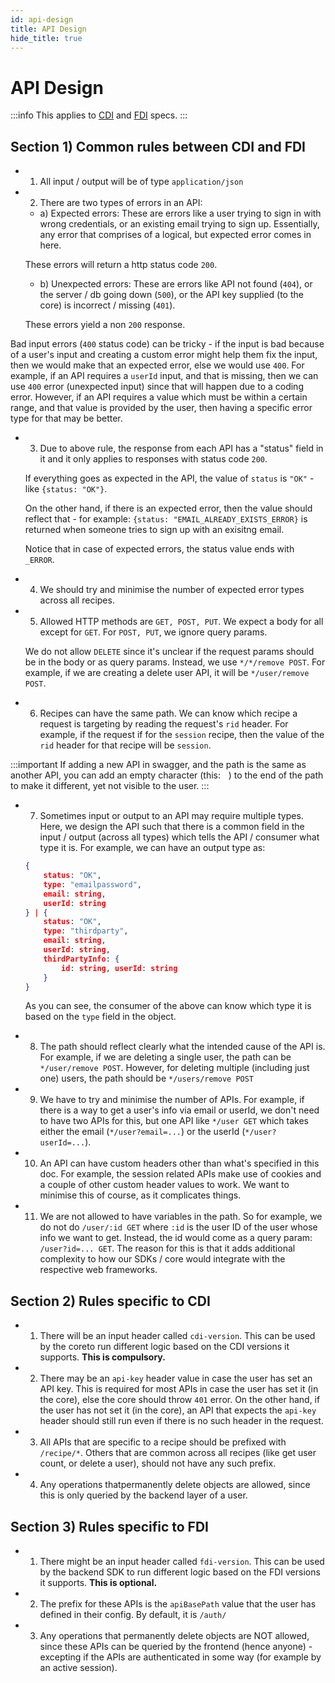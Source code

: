 ```yaml
---
id: api-design
title: API Design
hide_title: true
---
```


# API Design

:::info
This applies to [CDI](https://app.swaggerhub.com/apis/supertokens/CDI) and [FDI](https://app.swaggerhub.com/apis/supertokens/FDI) specs.
:::

## Section 1) Common rules between CDI and FDI
- 1) All input / output will be of type `application/json`
- 2) There are two types of errors in an API:
   - a) Expected errors: These are errors like a user trying to sign in with wrong credentials, or an existing email trying to sign up. Essentially, any error that comprises of a logical, but expected error comes in here.

   These errors will return a http status code `200`.
   - b) Unexpected errors: These are errors like API not found (`404`), or the server / db going down (`500`), or the API key supplied (to the core) is incorrect / missing (`401`).

   These errors yield a non `200` response.
 
 Bad input errors (`400` status code) can be tricky - if the input is bad because of a user's input and creating a custom error might help them fix the input, then we would make that an expected error, else we would use `400`. For example, if an API requires a `userId` input, and that is missing, then we can use `400` error (unexpected input) since that will happen due to a coding error. However, if an API requires a value which must be within a certain range, and that value is provided by the user, then having a specific error type for that may be better.

- 3) Due to above rule, the response from each API has a "status" field in it and it only applies to responses with status code `200`.

   If everything goes as expected in the API, the value of `status` is `"OK"` - like `{status: "OK"}`.

   On the other hand, if there is an expected error, then the value should reflect that - for example: `{status: "EMAIL_ALREADY_EXISTS_ERROR}` is returned when someone tries to sign up with an exisitng email.

   Notice that in case of expected errors, the status value ends with `_ERROR`.

- 4) We should try and minimise the number of expected error types across all recipes.

- 5) Allowed HTTP methods are `GET, POST, PUT`. We expect a body for all except for `GET`. For `POST, PUT`, we ignore query params.

   We do not allow `DELETE` since it's unclear if the request params should be in the body or as query params. Instead, we use `*/*/remove POST`. For example, if we are creating a delete user API, it will be `*/user/remove POST`.

- 6) Recipes can have the same path. We can know which recipe a request is targeting by reading the request's `rid` header. For example, if the request if for the `session` recipe, then the value of the `rid` header for that recipe will be `session`.

:::important
If adding a new API in swagger, and the path is the same as another API, you can add an empty character (this: `⠀`) to the end of the path to make it different, yet not visible to the user.
:::

- 7) Sometimes input or output to an API may require multiple types. Here, we design the API such that there is a common field in the input / output (across all types) which tells the API / consumer what type it is. For example, we can have an output type as:
   ```json
   {
       status: "OK",
       type: "emailpassword",
       email: string,
       userId: string
   } | {
       status: "OK",
       type: "thirdparty",
       email: string,
       userId: string,
       thirdPartyInfo: {
           id: string, userId: string
       }
   }
   ```

   As you can see, the consumer of the above can know which type it is based on the `type` field in the object.

- 8) The path should reflect clearly what the intended cause of the API is. For example, if we are deleting a single user, the path can be `*/user/remove POST`. However, for deleting multiple (including just one) users, the path should be `*/users/remove POST`

- 9) We have to try and minimise the number of APIs. For example, if there is a way to get a user's info via email or userId, we don't need to have two APIs for this, but one API like `*/user GET` which takes either the email (`*/user?email=...`) or the userId (`*/user?userId=...`).

- 10) An API can have custom headers other than what's specified in this doc. For example, the session related APIs make use of cookies and a couple of other custom header values to work. We want to minimise this of course, as it complicates things.

- 11) We are not allowed to have variables in the path. So for example, we do not do `/user/:id GET` where `:id` is the user ID of the user whose info we want to get. Instead, the id would come as a query param: `/user?id=... GET`. The reason for this is that it adds additional complexity to how our SDKs / core would integrate with the respective web frameworks.

## Section 2) Rules specific to CDI

- 1) There will be an input header called `cdi-version`. This can be used by the coreto run different logic based on the CDI versions it supports. **This is compulsory.**

- 2) There may be an `api-key` header value in case the user has set an API key. This is required for most APIs in case the user has set it (in the core), else the core should throw `401` error. On the other hand, if the user has not set it (in the core), an API that expects the `api-key` header should still run even if there is no such header in the request.

- 3) All APIs that are specific to a recipe should be prefixed with `/recipe/*`. Others that are common across all recipes (like get user count, or delete a user), should not have any such prefix.

- 4) Any operations thatpermanently delete objects are allowed, since this is only queried by the backend layer of a user.

## Section 3) Rules specific to FDI

- 1) There might be an input header called `fdi-version`. This can be used by the backend SDK to run different logic based on the FDI versions it supports. **This is optional.**

- 2) The prefix for these APIs is the `apiBasePath` value that the user has defined in their config. By default, it is `/auth/`

- 3) Any operations that permanently delete objects are NOT allowed, since these APIs can be queried by the frontend (hence anyone) - excepting if the APIs are authenticated in some way (for example by an active session).